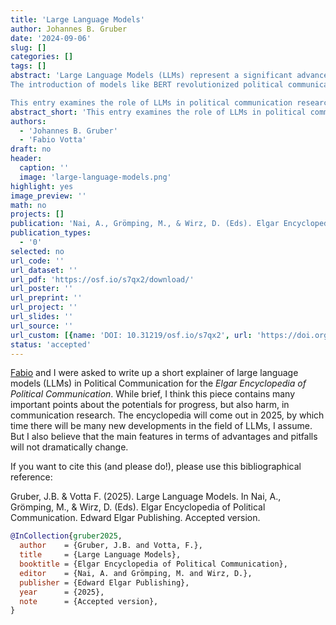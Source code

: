 ```yaml
---
title: 'Large Language Models'
author: Johannes B. Gruber
date: '2024-09-06'
slug: []
categories: []
tags: []
abstract: 'Large Language Models (LLMs) represent a significant advancement for the field of political communication. Their capabilities for the study of language vastly surpass previous approaches, enabling a wider and more generalized array of applications.
The introduction of models like BERT revolutionized political communication research by enhancing the accuracy of text classification tasks. However, it was the release of ChatGPT that captured widespread public attention, establishing LLMs as a cornerstone of artificial intelligence in public perception.

This entry examines the role of LLMs in political communication research, tracing their development, key concepts, and discussing opportunities and challenges. LLMs can reduce costs while improving accuracy compared to traditional methods of content analysis. Generative LLMs (gLLMs), such as those developed by OpenAI, have pushed the boundaries of text understanding and generation. Besides these advancements, significant concerns remain regarding biases, reproducibility, and ethical considerations. Addressing these challenges is crucial for harnessing the potential of LLMs.'
abstract_short: 'This entry examines the role of LLMs in political communication research, tracing their development, key concepts, and discussing opportunities and challenges.'
authors:
  - 'Johannes B. Gruber'
  - 'Fabio Votta'
draft: no
header:
  caption: ''
  image: 'large-language-models.png'
highlight: yes
image_preview: ''
math: no
projects: []
publication: 'Nai, A., Grömping, M., & Wirz, D. (Eds). Elgar Encyclopedia of Political Communication. Edward Elgar Publishing. Accepted version'
publication_types:
  - '0'
selected: no
url_code: ''
url_dataset: ''
url_pdf: 'https://osf.io/s7qx2/download/'
url_poster: ''
url_preprint: ''
url_project: ''
url_slides: ''
url_source: ''
url_custom: [{name: 'DOI: 10.31219/osf.io/s7qx2', url: 'https://doi.org/10.31219/osf.io/s7qx2'}]
status: 'accepted'
---
```


[Fabio](https://www.favstats.eu/) and I were asked to write up a short explainer of large language models (LLMs) in Political Communication for the *Elgar Encyclopedia of Political Communication*.
While brief, I think this piece contains many important points about the potentials for progress, but also harm, in communication research.
The encyclopedia will come out in 2025, by which time there will be many new developments in the field of LLMs, I assume.
But I also believe that the main features in terms of advantages and pitfalls will not dramatically change.

If you want to cite this (and please do!), please use this bibliographical reference:

Gruber, J.B. & Votta F. (2025). Large Language Models. In Nai, A., Grömping, M., & Wirz, D. (Eds). Elgar Encyclopedia of Political Communication. Edward Elgar Publishing. Accepted version.

```bibtex
@InCollection{gruber2025,
  author    = {Gruber, J.B. and Votta, F.},
  title     = {Large Language Models},
  booktitle = {Elgar Encyclopedia of Political Communication},
  editor    = {Nai, A. and Grömping, M. and Wirz, D.},
  publisher = {Edward Elgar Publishing},
  year      = {2025},
  note      = {Accepted version},
}
```
